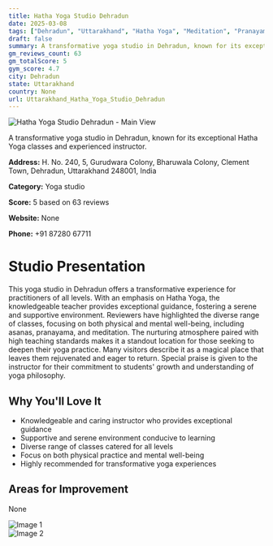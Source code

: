 ```yaml
---
title: Hatha Yoga Studio Dehradun
date: 2025-03-08
tags: ["Dehradun", "Uttarakhand", "Hatha Yoga", "Meditation", "Pranayama", "serene atmosphere", "supportive environment", "Dehradun"]  
draft: false
summary: A transformative yoga studio in Dehradun, known for its exceptional Hatha Yoga classes and experienced instructor.
gm_reviews_count: 63
gm_totalScore: 5
gym_score: 4.7
city: Dehradun
state: Uttarakhand
country: None
url: Uttarakhand_Hatha_Yoga_Studio_Dehradun
---
```


<div className="aspect-[16/9] relative my-8">
  <img 
    src="https://lh5.googleusercontent.com/p/AF1QipOBPzYl1WMEWNjyFoqQ_6CeIqSAK302b1pom4ya=w1920-h1080-k-no"
    alt="Hatha Yoga Studio Dehradun - Main View"
    className="object-cover absolute inset-0 w-full h-full rounded-lg"
  />
</div>

A transformative yoga studio in Dehradun, known for its exceptional Hatha Yoga classes and experienced instructor.

**Address:** H. No. 240, 5, Gurudwara Colony, Bharuwala Colony, Clement Town, Dehradun, Uttarakhand 248001, India

**Category:** Yoga studio

**Score:** 5 based on 63 reviews

**Website:** None

**Phone:** +91 87280 67711

# Studio Presentation

This yoga studio in Dehradun offers a transformative experience for practitioners of all levels. With an emphasis on Hatha Yoga, the knowledgeable teacher provides exceptional guidance, fostering a serene and supportive environment. Reviewers have highlighted the diverse range of classes, focusing on both physical and mental well-being, including asanas, pranayama, and meditation. The nurturing atmosphere paired with high teaching standards makes it a standout location for those seeking to deepen their yoga practice. Many visitors describe it as a magical place that leaves them rejuvenated and eager to return. Special praise is given to the instructor for their commitment to students' growth and understanding of yoga philosophy.

## Why You'll Love It

- Knowledgeable and caring instructor who provides exceptional guidance
- Supportive and serene environment conducive to learning
- Diverse range of classes catered for all levels
- Focus on both physical practice and mental well-being
- Highly recommended for transformative yoga experiences

## Areas for Improvement

None

<div className="grid grid-cols-1 xl:grid-cols-2 gap-4 my-8">
<div className="aspect-[4/3] relative"><img src="https://lh5.googleusercontent.com/p/AF1QipP65GZcUaE_vr9f691r0i21c4JpocSv3HFg2mGL=w1920-h1080-k-no" alt="Image 1" className="object-cover absolute inset-0 w-full h-full rounded-lg" /></div>
<div className="aspect-[4/3] relative"><img src="https://streetviewpixels-pa.googleapis.com/v1/thumbnail?panoid=lMJTmPOOnlRp8WH_dCdpfA&cb_client=maps_sv.tactile.gps&w=203&h=100&yaw=65.11019&pitch=0&thumbfov=100" alt="Image 2" className="object-cover absolute inset-0 w-full h-full rounded-lg" /></div>
</div>